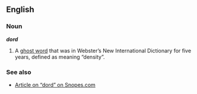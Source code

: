 ==English==
{{wikipedia}}
=== Noun ===
'''''dord'''''
#A [[ghost word]] that was in Webster’s New International Dictionary for five years, defined as meaning “density”.

===See also===
*[http://www.snopes.com/language/mistakes/dord.htm Article on “dord” on Snopes.com]